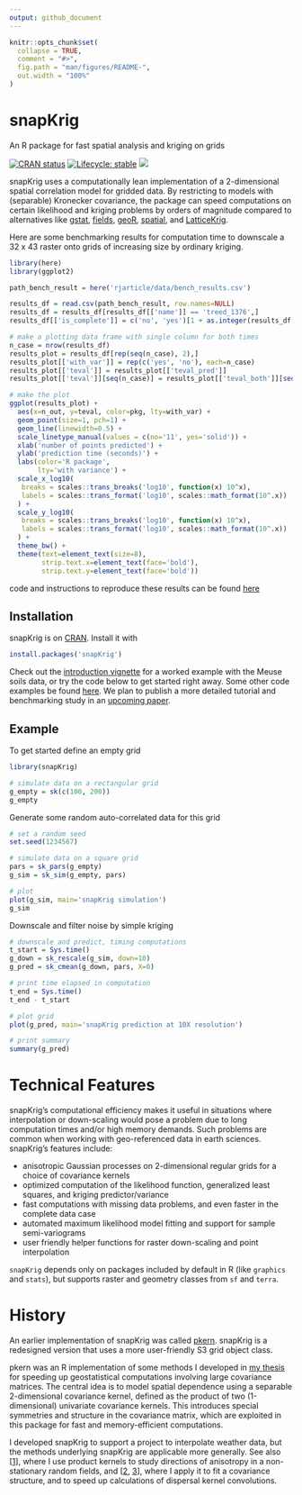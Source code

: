 ```yaml
---
output: github_document
---
```


<!-- README.md is generated from README.Rmd. Please edit that file -->

```r
knitr::opts_chunk$set(
  collapse = TRUE,
  comment = "#>",
  fig.path = "man/figures/README-",
  out.width = "100%"
)
```

<!-- #' # -->
<!-- #' TODO: -->
<!-- #' sk_plot_semi needs an explanation for getting vg -->
<!-- #' sk.plot refers to graphics::... when it should be grDevices -->

# snapKrig

An R package for fast spatial analysis and kriging on grids

<!-- badges: start -->

[![CRAN status](https://www.r-pkg.org/badges/version/snapKrig)](https://CRAN.R-project.org/package=snapKrig)
[![Lifecycle: stable](https://img.shields.io/badge/lifecycle-stable-brightgreen.svg)](https://lifecycle.r-lib.org/articles/stages.html#stable)
[![](https://cranlogs.r-pkg.org/badges/snapKrig)](https://cran.r-project.org/package=snapKrig)

<!-- badges: end -->

snapKrig uses a computationally lean implementation of a 2-dimensional spatial correlation model for gridded data. By restricting to models with (separable) Kronecker covariance, the package can speed computations on certain likelihood and kriging problems by orders of magnitude compared to alternatives like [gstat](https://cran.r-project.org/package=gstat), [fields](https://cran.r-project.org/package=fields), [geoR](https://cran.r-project.org/package=geoR), [spatial](https://cran.r-project.org/package=spatial), and [LatticeKrig](https://cran.r-project.org/package=LatticeKrig).

Here are some benchmarking results for computation time to downscale a 32 x 43 raster onto grids of increasing size by ordinary kriging.

```r
library(here)
library(ggplot2)

path_bench_result = here('rjarticle/data/bench_results.csv')

results_df = read.csv(path_bench_result, row.names=NULL)
results_df = results_df[results_df[['name']] == 'treed_1376',]
results_df[['is_complete']] = c('no', 'yes')[1 + as.integer(results_df[['complete']])]

# make a plotting data frame with single column for both times
n_case = nrow(results_df)
results_plot = results_df[rep(seq(n_case), 2),]
results_plot[['with_var']] = rep(c('yes', 'no'), each=n_case)
results_plot[['teval']] = results_plot[['teval_pred']]
results_plot[['teval']][seq(n_case)] = results_plot[['teval_both']][seq(n_case)]

# make the plot
ggplot(results_plot) +
  aes(x=n_out, y=teval, color=pkg, lty=with_var) +
  geom_point(size=1, pch=1) +
  geom_line(linewidth=0.5) +
  scale_linetype_manual(values = c(no='11', yes='solid')) +
  xlab('number of points predicted') + 
  ylab('prediction time (seconds)') +
  labs(color='R package',
       lty='with variance') +
  scale_x_log10(
   breaks = scales::trans_breaks('log10', function(x) 10^x),
   labels = scales::trans_format('log10', scales::math_format(10^.x))
  ) +
  scale_y_log10(
   breaks = scales::trans_breaks('log10', function(x) 10^x),
   labels = scales::trans_format('log10', scales::math_format(10^.x))
  ) +
  theme_bw() +
  theme(text=element_text(size=8),
        strip.text.x=element_text(face='bold'),
        strip.text.y=element_text(face='bold'))

```


code and instructions to reproduce these results can be found [here](https://github.com/deankoch/snapKrig/tree/master/rjarticle/data)

## Installation

snapKrig is on [CRAN](https://cran.r-project.org/package=snapKrig). Install it with

``` r
install.packages('snapKrig')
```

Check out the [introduction vignette](https://CRAN.R-project.org/package=snapKrig/vignettes/snapKrig_introduction.html) for a worked example with the Meuse soils data, or try the code below to get started right away. Some other code examples be found [here](https://github.com/deankoch/snapKrig/tree/master/examples).  We plan to publish a more detailed tutorial and benchmarking study in an [upcoming paper](https://github.com/deankoch/snapKrig/tree/master/rjarticle). 

## Example

To get started define an empty grid

```r
library(snapKrig)

# simulate data on a rectangular grid
g_empty = sk(c(100, 200))
g_empty
```
Generate some random auto-correlated data for this grid

```r
# set a random seed
set.seed(1234567)

# simulate data on a square grid
pars = sk_pars(g_empty)
g_sim = sk_sim(g_empty, pars)

# plot
plot(g_sim, main='snapKrig simulation')
g_sim
```

Downscale and filter noise by simple kriging

```r
# downscale and predict, timing computations
t_start = Sys.time()
g_down = sk_rescale(g_sim, down=10)
g_pred = sk_cmean(g_down, pars, X=0)

# print time elapsed in computation
t_end = Sys.time()
t_end - t_start
```


```r
# plot grid
plot(g_pred, main='snapKrig prediction at 10X resolution')

# print summary
summary(g_pred)
```

# Technical Features

snapKrig's computational efficiency makes it useful in situations where interpolation or
down-scaling would pose a problem due to long computation times and/or high memory demands.
Such problems are common when working with geo-referenced data in earth sciences. snapKrig's features
include:

* anisotropic Gaussian processes on 2-dimensional regular grids for a choice of covariance kernels
* optimized computation of the likelihood function, generalized least squares, and kriging predictor/variance
* fast computations with missing data problems, and even faster in the complete data case 
* automated maximum likelihood model fitting and support for sample semi-variograms
* user friendly helper functions for raster down-scaling and point interpolation

`snapKrig` depends only on packages included by default in R (like `graphics` and `stats`), but supports raster and geometry classes from `sf` and `terra`. 


# History

An earlier implementation of snapKrig was called [pkern](https://github.com/deankoch/pkern). snapKrig
is a redesigned version that uses a more user-friendly S3 grid object class. 

pkern was an R implementation of some methods I developed in [my thesis](https://doi.org/10.7939/r3-91zn-v276)
for speeding up geostatistical computations involving large covariance matrices. The central idea is to model
spatial dependence using a separable 2-dimensional covariance kernel, defined as the product of two (1-dimensional)
univariate covariance kernels. This introduces special symmetries and structure in the covariance matrix, which are
exploited in this package for fast and memory-efficient computations.

I developed snapKrig to support a project to interpolate weather data, but the methods underlying snapKrig
are applicable more generally. See also [[1](https://doi.org/10.7939/r3-g6qb-bq70)],
where I use product kernels to study directions of anisotropy in a non-stationary random fields, and
[[2](https://doi.org/10.1007/s11538-021-00899-z), [3](https://doi.org/10.1098/rsif.2020.0434)], where I apply it to
fit a covariance structure, and to speed up calculations of dispersal kernel convolutions.
